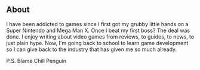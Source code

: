 ## About

I have been addicted to games since I first got my grubby little hands 
on a Super Nintendo and Mega Man X. Once I beat my first boss? The 
deal was done. I enjoy writing about video games from reviews, to guides, to news, to just plain hype. Now, I'm going back to school to learn game development so I can give back to the industry that has given me so much already.

P.S. Blame Chill Penguin

